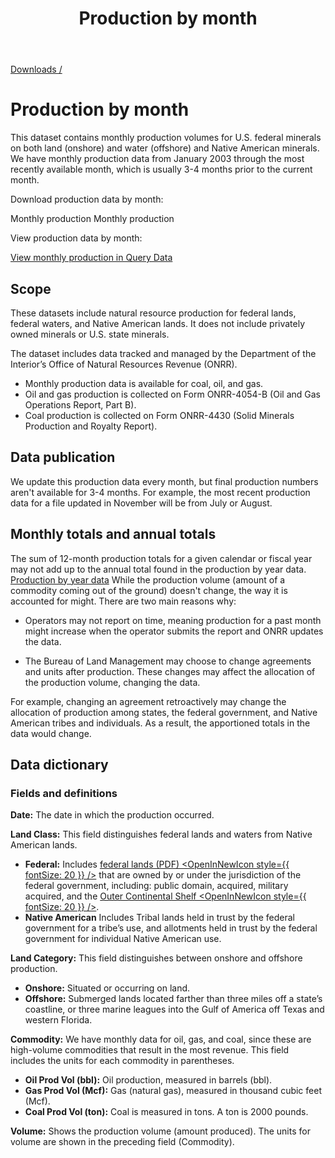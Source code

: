 ﻿---
title: Production by month
includeToc: true
path: /downloads/production-by-month
layout: downloads
description: This dataset contains monthly production volumes on federal lands and waters and Native American lands.
tags:
- Data
- Downloads
- Documentation
- Native American
- Indian
- Federal
- Production
- coal
- oil
- gas
---

[Downloads /](/downloads/)


# Production by month

This dataset contains monthly production volumes for U.S. federal minerals on both land (onshore) and water (offshore) and Native American minerals. We have monthly production data from January 2003 through the most recently available month, which is usually 3-4 months prior to the current month.
<br />

Download production data by month:

<DownloadDataFile linkType="DownloadCsv" dataSet="monthly_production.csv">
  Monthly production
</DownloadDataFile>

<DownloadDataFile linkType="DownloadXls" dataSet="monthly_production.xlsx">
  Monthly production
</DownloadDataFile>

View production data by month:

[View monthly production in Query Data](/query-data/?dataType=Production)


## Scope

These datasets include natural resource production for federal lands, federal waters, and Native American lands. It does not include privately owned minerals or U.S. state minerals. 
<br />

The dataset includes data tracked and managed by the Department of the Interior’s Office of Natural Resources Revenue (ONRR).

- Monthly production data is available for coal, oil, and gas. 
- Oil and gas production is collected on Form ONRR-4054-B (Oil and Gas Operations Report, Part B). 
- Coal production is collected on Form ONRR-4430 (Solid Minerals Production and Royalty Report).

## Data publication

We update this production data every month, but final production numbers aren't available for 3-4 months. For example, the most recent production data for a file updated in November will be from July or August.

## Monthly totals and annual totals

The sum of 12-month production totals for a given calendar or fiscal year may not add up to the annual total found in the production by year data.
  [Production by year data](/downloads/production/)
While the production volume (amount of a commodity coming out of the ground) doesn't change, the way it is accounted for might. There are two main reasons why:

- Operators may not report on time, meaning production for a past month might increase when the operator submits the report and ONRR updates the data.

- The Bureau of Land Management may choose to change agreements and units after production. These changes may affect the allocation of the production volume, changing the data.

For example, changing an agreement retroactively may change the allocation of production among states, the federal government, and Native American tribes and individuals. As a result, the apportioned totals in the data would change.

## Data dictionary

### Fields and definitions

**Date:**  The date in which the production occurred.
<br />

**Land Class:**  This field distinguishes federal lands and waters from Native American lands.

* **Federal:**  Includes [federal lands (PDF) <OpenInNewIcon style={{ fontSize: 20 }} />](https://sgp.fas.org/crs/misc/R42346.pdf) that are owned by or under the jurisdiction of the federal government, including: public domain, acquired, military acquired, and the [Outer Continental Shelf <OpenInNewIcon style={{ fontSize: 20 }} />](https://www.boem.gov/oil-gas-energy/leasing/outer-continental-shelf).
* **Native American**  Includes Tribal lands held in trust by the federal government for a tribe’s use, and allotments held in trust by the federal government for individual Native American use.

**Land Category:**  This field distinguishes between onshore and offshore production.

* **Onshore:**  Situated or occurring on land.
* **Offshore:**  Submerged lands located farther than three miles off a state’s coastline, or three marine leagues into the Gulf of America off Texas and western Florida.

**Commodity:** We have monthly data for oil, gas, and coal, since these are high-volume commodities that result in the most revenue. This field includes the units for each commodity in parentheses.

  - **Oil Prod Vol (bbl):**  Oil production, measured in barrels (bbl).
  - **Gas Prod Vol (Mcf):**  Gas (natural gas), measured in thousand cubic feet (Mcf).
  - **Coal Prod Vol (ton):**  Coal is measured in tons. A ton is 2000 pounds.

**Volume:**  Shows the production volume (amount produced). The units for volume are shown in the preceding field (Commodity).
